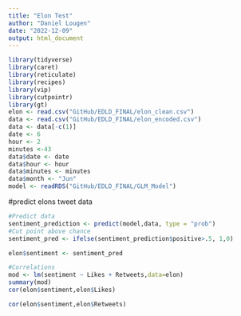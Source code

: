 ```yaml
---
title: "Elon Test"
author: "Daniel Lougen"
date: "2022-12-09"
output: html_document
---
```


```r
library(tidyverse)
library(caret)
library(reticulate)
library(recipes)
library(vip)
library(cutpointr)
library(gt)
elon <- read.csv("GitHub/EDLD_FINAL/elon_clean.csv")
data <- read.csv("GitHub/EDLD_FINAL/elon_encoded.csv")
data <- data[-c(1)]
date <- 6
hour <- 2
minutes <-43 
data$date <- date
data$hour <- hour
data$minutes <- minutes
data$month <- "Jun"
model <- readRDS("GitHub/EDLD_FINAL/GLM_Model")
```

#predict elons tweet data
```r
#Predict data
sentiment_prediction <- predict(model,data, type = "prob")
#Cut point above chance
sentiment_pred <- ifelse(sentiment_prediction$positive>.5, 1,0)

elon$sentiment <- sentiment_pred

#Correlations
mod <- lm(sentiment ~ Likes + Retweets,data=elon)
summary(mod)
cor(elon$sentiment,elon$Likes)

cor(elon$sentiment,elon$Retweets)

```

